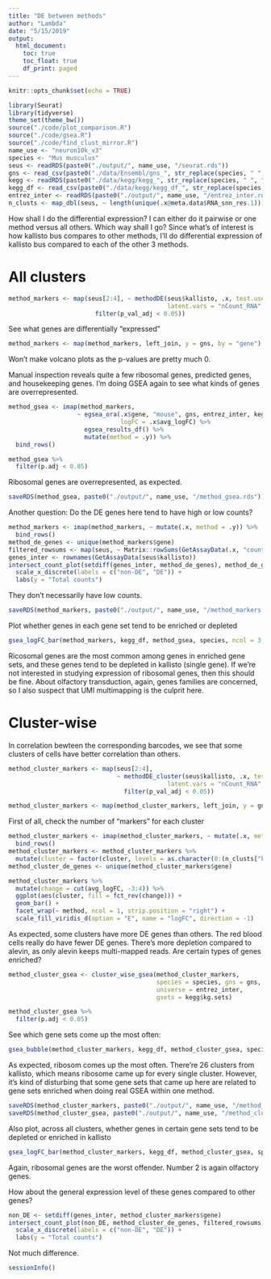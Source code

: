 ```yaml
---
title: "DE between methods"
author: "Lambda"
date: "5/15/2019"
output: 
  html_document:
    toc: true
    toc_float: true
    df_print: paged
---
```


```r
knitr::opts_chunk$set(echo = TRUE)
```

```r
library(Seurat)
library(tidyverse)
theme_set(theme_bw())
source("./code/plot_comparison.R")
source("./code/gsea.R")
source("./code/find_clust_mirror.R")
name_use <- "neuron10k_v3"
species <- "Mus musculus"
seus <- readRDS(paste0("./output/", name_use, "/seurat.rds"))
gns <- read_csv(paste0("./data/Ensembl/gns_", str_replace(species, " ", "_"), ".csv"))
kegg <- readRDS(paste0("./data/kegg/kegg_", str_replace(species, " ", "_"), ".rds"))
kegg_df <- read_csv(paste0("./data/kegg/kegg_df_", str_replace(species, " ", "_"), ".csv"))
entrez_inter <- readRDS(paste0("./output/", name_use, "/entrez_inter.rds"))
n_clusts <- map_dbl(seus, ~ length(unique(.x@meta.data$RNA_snn_res.1)))
```

How shall I do the differential expression? I can either do it pairwise or one method versus all others. Which way shall I go? Since what's of interest is how kallisto bus compares to other methods, I'll do differential expression of kallisto bus compared to each of the other 3 methods.

# All clusters
```r
method_markers <- map(seus[2:4], ~ methodDE(seus$kallisto, .x, test.use = "LR", 
                                            latent.vars = "nCount_RNA", verbose = FALSE) %>% 
                        filter(p_val_adj < 0.05))
```

See what genes are differentially "expressed"
```r
method_markers <- map(method_markers, left_join, y = gns, by = "gene")
```

Won't make volcano plots as the p-values are pretty much 0.

Manual inspection reveals quite a few ribosomal genes, predicted genes, and housekeeping genes. I'm doing GSEA again to see what kinds of genes are overrepresented.

```r
method_gsea <- imap(method_markers, 
                   ~ egsea_ora(.x$gene, "mouse", gns, entrez_inter, kegg$kg.sets,
                               logFC = .x$avg_logFC) %>% 
                     egsea_results_df() %>% 
                     mutate(method = .y)) %>% 
  bind_rows()
```

```r
method_gsea %>% 
  filter(p.adj < 0.05)
```

Ribosomal genes are overrepresented, as expected.
```r
saveRDS(method_gsea, paste0("./output/", name_use, "/method_gsea.rds"))
```

Another question: Do the DE genes here tend to have high or low counts?
```r
method_markers <- imap(method_markers, ~ mutate(.x, method = .y)) %>% 
  bind_rows()
method_de_genes <- unique(method_markers$gene)
filtered_rowsums <- map(seus, ~ Matrix::rowSums(GetAssayData(.x, "counts")))
genes_inter <- rownames(GetAssayData(seus$kallisto))
intersect_count_plot(setdiff(genes_inter, method_de_genes), method_de_genes, filtered_rowsums) +
  scale_x_discrete(labels = c("non-DE", "DE")) +
  labs(y = "Total counts")
```

They don't necessarily have low counts.
```r
saveRDS(method_markers, paste0("./output/", name_use, "/method_markers.rds"))
```

Plot whether genes in each gene set tend to be enriched or depleted

```r
gsea_logFC_bar(method_markers, kegg_df, method_gsea, species, ncol = 3, strip_position = "top")
```

Ricosomal genes are the most common among genes in enriched gene sets, and these genes tend to be depleted in kallisto (single gene). If we're not interested in studying expression of ribosomal genes, then this should be fine. About olfactory transduction, again, genes families are concerned, so I also suspect that UMI multimapping is the culprit here.

# Cluster-wise
In correlation bewteen the corresponding barcodes, we see that some clusters of cells have better correlation than others. 
```r
method_cluster_markers <- map(seus[2:4],
                              ~ methodDE_cluster(seus$kallisto, .x, test.use = "LR",
                                            latent.vars = "nCount_RNA", verbose = FALSE) %>% 
                                filter(p_val_adj < 0.05))
```

```r
method_cluster_markers <- map(method_cluster_markers, left_join, y = gns, by = "gene")
```

First of all, check the number of "markers" for each cluster
```r
method_cluster_markers <- imap(method_cluster_markers, ~ mutate(.x, method = .y)) %>% 
  bind_rows()
method_cluster_markers <- method_cluster_markers %>% 
  mutate(cluster = factor(cluster, levels = as.character(0:(n_clusts["kallisto"] - 1))))
method_cluster_de_genes <- unique(method_cluster_markers$gene)
```

```r
method_cluster_markers %>% 
  mutate(change = cut(avg_logFC, -3:4)) %>% 
  ggplot(aes(cluster, fill = fct_rev(change))) +
  geom_bar() +
  facet_wrap(~ method, ncol = 1, strip.position = "right") +
  scale_fill_viridis_d(option = "E", name = "logFC", direction = -1)
```

As expected, some clusters have more DE genes than others. The red blood cells really do have fewer DE genes. There's more depletion compared to alevin, as only alevin keeps multi-mapped reads. Are certain types of genes enriched?

```r
method_cluster_gsea <- cluster_wise_gsea(method_cluster_markers,
                                         species = species, gns = gns, 
                                         universe = entrez_inter,
                                         gsets = kegg$kg.sets)
```

```r
method_cluster_gsea %>% 
  filter(p.adj < 0.05)
```

See which gene sets come up the most often:

```r
gsea_bubble(method_cluster_markers, kegg_df, method_cluster_gsea, species, 4)
```

As expected, ribosom comes up the most often. There're 26 clusters from kallisto, which means ribosome came up for every single cluster. However, it's kind of disturbing that some gene sets that came up here are related to gene sets enriched when doing real GSEA within one method.

```r
saveRDS(method_cluster_markers, paste0("./output/", name_use, "/method_cluster_markers.rds"))
saveRDS(method_cluster_gsea, paste0("./output/", name_use, "/method_cluster_gsea.rds"))
```

Also plot, across all clusters, whether genes in certain gene sets tend to be depleted or enriched in kallisto
```r
gsea_logFC_bar(method_cluster_markers, kegg_df, method_cluster_gsea, species, ncol = 1)
```

Again, ribosomal genes are the worst offender. Number 2 is again olfactory genes. 

How about the general expression level of these genes compared to other genes?
```r
non_DE <- setdiff(genes_inter, method_cluster_markers$gene)
intersect_count_plot(non_DE, method_cluster_de_genes, filtered_rowsums) +
  scale_x_discrete(labels = c("non-DE", "DE")) +
  labs(y = "Total counts")
```

Not much difference.

```r
sessionInfo()
```
